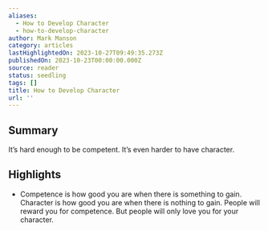 ```yaml
---
aliases:
  - How to Develop Character
  - how-to-develop-character
author: Mark Manson
category: articles
lastHighlightedOn: 2023-10-27T09:49:35.273Z
publishedOn: 2023-10-23T00:00:00.000Z
source: reader
status: seedling
tags: []
title: How to Develop Character
url: ''
---
```

## Summary

It’s hard enough to be competent. It’s even harder to have character.

## Highlights

- Competence is how good you are when there is something to gain. Character is how good you are when there is nothing to gain.
  People will reward you for competence. But people will only love you for your character.
